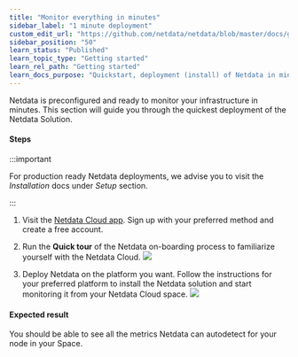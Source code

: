 ```yaml
---
title: "Monitor everything in minutes"
sidebar_label: "1 minute deployment"
custom_edit_url: "https://github.com/netdata/netdata/blob/master/docs/getting-started/1minDeployment.md"
sidebar_position: "50"
learn_status: "Published"
learn_topic_type: "Getting started"
learn_rel_path: "Getting started"
learn_docs_purpose: "Quickstart, deployment (install) of Netdata in minutes"
---
```


Netdata is preconfigured and ready to monitor your infrastructure in minutes. This section will guide you through the
quickest deployment of the Netdata Solution.


#### Steps

:::important

For production ready Netdata deployments, we advise you to visit the *Installation* docs under *Setup* section.

:::

1. Visit the [Netdata Cloud app](https://app.netdata.cloud/). Sign up with your preferred method and create a free account.

2. Run the **Quick tour** of the Netdata on-boarding process to familiarize yourself with the Netdata Cloud.
    ![](https://user-images.githubusercontent.com/12612986/212523017-bbee4593-5e1a-48c5-b24a-234e0cd12ed7.png)

3. Deploy Netdata on the platform you want. Follow the instructions for your preferred platform to install the Netdata
   solution and start monitoring it from your Netdata Cloud space. 
   ![](https://user-images.githubusercontent.com/12612986/212523020-749bdf88-2ffd-4429-aa9f-a634791c8746.png)

#### Expected result

You should be able to see all the metrics Netdata can autodetect for your node in your Space.
